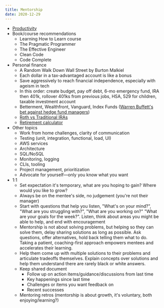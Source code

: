 ```yaml
---
title: Mentorship
date: 2020-12-29
---
```


- [Productivity](./productivity)
- Book/course recommendations
  - Learning How to Learn course
  - The Pragmatic Programmer
  - The Effective Engineer
  - Clean Code
  - Code Complete
- Personal finance
  - A Random Walk Down Wall Street by Burton Malkiel
  - Each dollar in a tax-advantaged account is like a bonus
  - Save aggressively to reach financial independence, especially with ageism in tech
  - In this order: create budget, pay off debt, 6-mo emergency fund, IRA then 401k, rollover 401ks from previous jobs, HSA, 529 for children, taxable investment account
  - Betterment, Wealthfront, Vanguard, Index Funds ([Warren Buffett's bet against hedge fund managers](https://www.cnbc.com/2018/01/03/why-warren-buffett-says-index-funds-are-the-best-investment.html))
  - [Roth vs Traditional IRAs](https://www.nerdwallet.com/article/investing/roth-or-traditional-ira-account)
  - [Retirement calculator](https://www.nerdwallet.com/investing/retirement-calculator)
- Other topics
  - Work from home challenges, clarity of communication
  - Testing (unit, integration, functional, load, UI)
  - AWS services
  - Architecture
  - SQL/NoSQL
  - Monitoring, logging
  - CLIs, tooling
  - Project management, prioritization
  - Advocate for yourself—only you know what you want
- 1:1
  - Set expectation it's temporary, what are you hoping to gain? Where would you like to grow?
  - Always be on the mentee's side, no judgement (you're not their manager)
  - Start with questions that help you listen, "What's on your mind?", "What are you struggling with?", "What are you working on?" "What are your goals for the week?". Listen, think about areas you might be able to help, and end with encouragement
  - Mentorship is not about solving problems, but helping so they can solve them, delay sharing solutions as long as possible. Ask questions, offer alternatives, hold back telling them what to do. Taking a patient, coaching-first approach empowers mentees and accelerates their learning.
  - Help them come up with multiple solutions to their problems and articulate tradeoffs themselves. Explain concepts over solutions and help them understand there are rarely black or white answers.
  - Keep shared document
    - Follow up on action items/guidance/discussions from last time
    - Key happenings since last time
    - Challenges or items you want feedback on
    - Recent successes
  - Mentoring retros (mentorship is about growth, it's voluntary, both enjoying/learning?)
